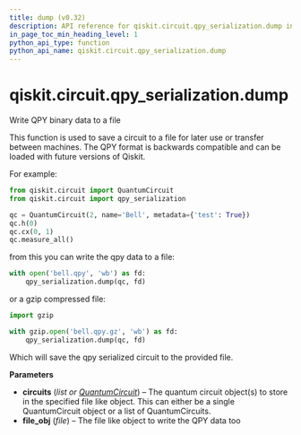 ```yaml
---
title: dump (v0.32)
description: API reference for qiskit.circuit.qpy_serialization.dump in qiskit v0.32
in_page_toc_min_heading_level: 1
python_api_type: function
python_api_name: qiskit.circuit.qpy_serialization.dump
---
```


<span id="qiskit-circuit-qpy-serialization-dump" />

# qiskit.circuit.qpy\_serialization.dump

<Function id="qiskit.circuit.qpy_serialization.dump" isDedicatedPage={true} github="https://github.com/qiskit/qiskit/tree/stable/0.18/qiskit/circuit/qpy_serialization.py" signature="dump(circuits, file_obj)">
  Write QPY binary data to a file

  This function is used to save a circuit to a file for later use or transfer between machines. The QPY format is backwards compatible and can be loaded with future versions of Qiskit.

  For example:

  ```python
  from qiskit.circuit import QuantumCircuit
  from qiskit.circuit import qpy_serialization

  qc = QuantumCircuit(2, name='Bell', metadata={'test': True})
  qc.h(0)
  qc.cx(0, 1)
  qc.measure_all()
  ```

  from this you can write the qpy data to a file:

  ```python
  with open('bell.qpy', 'wb') as fd:
      qpy_serialization.dump(qc, fd)
  ```

  or a gzip compressed file:

  ```python
  import gzip

  with gzip.open('bell.qpy.gz', 'wb') as fd:
      qpy_serialization.dump(qc, fd)
  ```

  Which will save the qpy serialized circuit to the provided file.

  **Parameters**

  *   **circuits** (*list or* [*QuantumCircuit*](qiskit.circuit.QuantumCircuit "qiskit.circuit.QuantumCircuit")) – The quantum circuit object(s) to store in the specified file like object. This can either be a single QuantumCircuit object or a list of QuantumCircuits.
  *   **file\_obj** (*file*) – The file like object to write the QPY data too
</Function>

